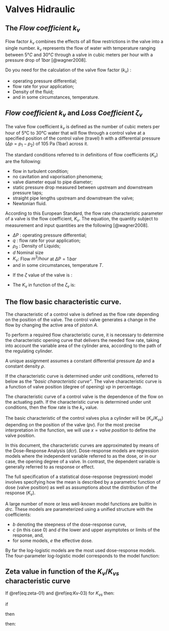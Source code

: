 # Valves Hidraulic

## The _Flow coefficient_ $k_{v}$ 

Flow factor $k_{v}$  combines the effects of all flow restrictions in the valve into a single number.
$k_{v}$ represents the flow of water with temperature ranging between $5°C$ and $30°C$ through a valve in cubic meters per hour with a pressure drop of $1 bar$ [@wagner2008].

Do you need for the calculation of the valve flow factor ($k_{v}$) : 

 - operating pressure differential; 
 - flow rate for your application; 
 - Density of the fluid; 
 - and in some circumstances, temperature. 

## _Flow coefficient_ $k_{v}$ and _Loss Coefficient_ $\zeta_{v}$ 

The valve flow coefficient $k_v$ is defined as the number of cubic meters per hour of 5°C to 30°C water that will flow through a control valve at a specified position of the control valve (travel) $h$ with a differential pressure ($\Delta p=p_1-p_2$) of 105 Pa (1bar) across it.

The standard conditions referred to in definitions of flow coefficients ($K_v$) are the following:

  - flow in turbulent condition;
  - no cavitation and vaporisation phenomena;
  - valve diameter equal to pipe diameter;
  - static pressure drop measured between upstream and downstream pressure taps;
  - straight pipe lengths upstream and downstream the valve;
  - Newtonian fluid.

According to this European Standard, the flow rate characteristic parameter of a valve is the flow coefficient, $K_v$. The equation, the quantity subject to measurement and input quantities are the following [@wagner2008].

\begin{equation} 
  K_v = q \cdot \sqrt{\frac {(\rho / \rho_{0})}{\Delta P}} 
  (\#eq:Kv-01)
\end{equation} 

 - $\Delta P$ : operating pressure differential; 
 - $q$ : flow rate for your application; 
 - $\rho_{0}$ : Density of Liquids; 
 - $d$ Nominal size 
 - $K_v$: Flow $m^3/hour$ at $\Delta P = 1 \, bar$    
 - and in some circumstances, temperature $T$. 


\begin{equation} 
  K_{v} = q \cdot \sqrt{\frac{1}{\Delta P }} = \frac{q}{\sqrt{\Delta P}}
  (\#eq:Kv-02)
\end{equation} 

 - If the $\zeta$ value of the valve is : 

\begin{equation}
  \zeta_{v} = {\frac{1}{626.3} \cdot  \bigg( {\frac{d^2}{{K_v}}}} \bigg)^2
  (\#eq:zeta-01)
\end{equation} 

  - The $K_{v}$ in function of the $\zeta_{v}$ is:
  
\begin{equation}
  K_v = \frac{d^2}{\sqrt{626.3}} \cdot \frac{1}{\sqrt{\zeta}}
  (\#eq:Kv-03)  
\end{equation} 


## The flow basic characteristic curve.

The characteristic of a control valve is defined as the flow rate depending on the position of the valve. The control valve generates a change in the flow by changing the active area of piston $A$. 

To perform a required flow characteristic curve, it is necessary to determine the characteristic opening curve that delivers the needed flow rate, taking into account the variable area of the cylinder area, according to the path of the regulating cylinder.

A unique assignment assumes a constant differential pressure $\Delta p$ and a constant density $\rho$.

If the characteristic curve is determined under unit conditions, referred to below as the *"basic characteristic curve"*. The valve characteristic curve is a function of valve position (degree of opening) $vp$ in percentage. 

The characteristic curve of a control valve is the dependence of the flow on the actuating path. If the characteristic curve is determined under unit conditions, then the flow rate is the $k_v$ value. 

The basic characteristic of the control valves plus a cylinder  will be ($K_v/K_{vs}$) depending on the position of the valve ($pv$). For the most precise interpretation in the function, we will use $x = valve \; position$ to define the valve position.

\begin{equation}
  K_v/K_{vs} = f(x, (b, d, e))
  (\#eq:characteristic-curve)  
\end{equation} 

In this document, the characteristic curves are approximated by means of the  Dose-Response Analysis ($dcr$).  Dose-response models are regression models where the independent variable referred to as the dose, or in our case, the opening degree of a valve. In contrast, the dependent variable is generally referred to as response or effect. 

The full specification of a statistical dose-response (regression) model involves specifying how the mean is described by a parametric function of dose (valve position) as well as assumptions about the distribution of the response ($K_v$).

A large number of more or less well-known model functions are builtin in $drc$.  These models are parameterized using a unified structure with the coefficients: 

  - $b$ denoting the steepness of the dose-response curve, 
  - $c$ (in this case 0) and $d$ the lower and upper asymptotes or limits of the response, and, 
  - for some models, $e$ the effective dose. 

By far the log-logistic models are the most used dose-response models. The four-parameter log-logistic model corresponds to the model function:

\begin{equation}
  f(x, (b, d, e)) =  \frac{d}{1 + \exp( b \cdot (\log{x} - \log{e}))}
  (\#eq:Dose-response-model)  
\end{equation} 


## Zeta value in function of the $K_v/K_{vs}$ characteristic curve

If \@ref(eq:zeta-01) and \@ref(eq:Kv-03) for $K_{vs}$ then:


\begin{equation}
  \zeta_{v} = {\frac{1}{626.3} \cdot  \bigg( {\frac{d^2}{{K_v}}}} \bigg)^2 \: ; \: 
  K_{v} = \frac{d^2}{\sqrt{626.3}} \cdot \frac{1}{\sqrt{\zeta_{v}}}
\end{equation} 

if


\begin{equation}
  K_{v} = f(x, (b, d, e)) \cdot K_{vs} \\ K_{v} = f(x, (b, d, e)) \cdot  \frac{d^2}{\sqrt{626.3}} \cdot     \frac{1}{\sqrt{\zeta_{vs}}}
\end{equation} 

then


\begin{equation}
  \frac{1}{K_{v}^2} = \frac{\zeta_{vs}}{[f(x, (b, d, e))]^2} \cdot \frac{626.3}{d^4} \\
  {\frac{1}{626.3} \cdot  \bigg( {\frac{d^2}{{K_v}}}} \bigg)^2 = \frac{\zeta_{vs}}{[f(vp\%)]^2}
\end{equation} 

then:


\begin{equation}
  \zeta_{v} = \frac{\zeta_{vs}}{[f(x, (b, d, e))]^2}
  (\#eq:zeta-02)
\end{equation} 



